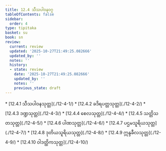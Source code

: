 ```yaml
---
title: 12.4 သီသပါဝနဝဂ္ဂ
tableOfContents: false
sidebar:
  order: 4
type: tipitaka
basket: su
book: sn
review:
  current: review
  updated: '2025-10-27T21:49:25.082666'
  updated_by: ''
  notes: ''
  history:
  - state: review
    date: '2025-10-27T21:49:25.082666'
    updated_by: ''
    notes: ''
    previous_state: draft
---
```



<ReviewStatus review={frontmatter.review} showDetails={true} />

<HypothesisAnnotation frontmatter={frontmatter} />

<DynamicBreadcrumb />



<TableOfContents book="sn" section="12.4">
* [12.4.1 သီသပါဝနသုတ္တ](./12-4-1/)
* [12.4.2 ခဒိရပတ္တသုတ္တ](./12-4-2/)
* [12.4.3 ဒဏ္ဍသုတ္တ](./12-4-3/)
* [12.4.4 စေလသုတ္တ](./12-4-4/)
* [12.4.5 သတ္တိသတသုတ္တ](./12-4-5/)
* [12.4.6 ပါဏသုတ္တ](./12-4-6/)
* [12.4.7 ပဌမသူရိယသုတ္တ](./12-4-7/)
* [12.4.8 ဒုတိယသူရိယသုတ္တ](./12-4-8/)
* [12.4.9 ဣန္ဒခီလသုတ္တ](./12-4-9/)
* [12.4.10 ဝါဒတ္ထိကသုတ္တ](./12-4-10/)
</TableOfContents>